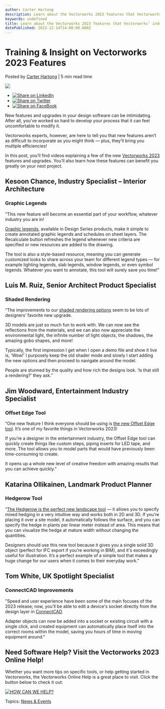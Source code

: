 ```yaml
---
author: Carter Hartong
description: Learn about the Vectorworks 2023 features that Vectorworks’ industry and product specialist recommend. 
keywords: undefined
title: Learn about the Vectorworks 2023 features that Vectorworks’ industry and product specialist recommend.  
datePublished: 2022-12-14T14:00:00.000Z
---
```

  

# Training & Insight on Vectorworks 2023 Features

 Posted by [Carter Hartong](https://blog.vectorworks.net/author/carter-hartong) | 5 min read time 

![](https://blog.vectorworks.net/hubfs/Blog%20Images/221201_December%20Tech%20Round%20Up/blog-1440x800_December%20Tech%20Round%20Up.png) 

* [![Share on LinkedIn](https://2659751.fs1.hubspotusercontent-na1.net/hubfs/2659751/michaelDemo/share-LI.png)](http://www.linkedin.com/shareArticle?mini=true&url=https%3A%2F%2Fblog.vectorworks.net%2Fexperts-want-you-to-know-these-vectorworks-features)
* [![Share on Twitter](https://2659751.fs1.hubspotusercontent-na1.net/hubfs/2659751/michaelDemo/share-TW.png)](https://www.twitter.com/share?text=Training%20&%20Insight%20on%20Vectorworks%202023%20Features&url=https%3A%2F%2Fblog.vectorworks.net%2Fexperts-want-you-to-know-these-vectorworks-features&via=PMGTweets)
* [![Share on FaceBook](https://2659751.fs1.hubspotusercontent-na1.net/hubfs/2659751/michaelDemo/share-FB.png)](https://www.facebook.com/sharer/sharer.php?u=https%3A%2F%2Fblog.vectorworks.net%2Fexperts-want-you-to-know-these-vectorworks-features)

New features and upgrades in your design software can be intimidating. After all, you’ve worked so hard to develop your process that it can feel uncomfortable to modify it.

Vectorworks experts, however, are here to tell you that new features aren’t as difficult to incorporate as you might think — plus, they’ll bring you multiple efficiencies!

In this post, you’ll find videos explaining a few of the new [Vectorworks 2023](../../../net/vectorworks/blog/live-now-bug-fixes-notable-updates-other-improvements-to-vectorworks-2023.html) features and upgrades. You’ll also learn how these features can benefit you greatly on your next project.

## Kesoon Chance, Industry Specialist – Interior Architecture 

### Graphic Legends

“This new feature will become an essential part of your workflow, whatever industry you are in!

[Graphic legends](https://app-help.vectorworks.net/2023/eng/VW2023%5FGuide/Annotation2/Graphic%5Flegends.htm?rhsearch=graphics%20legend&rhhlterm=graphic%20legends%20legend), available in Design Series products, make it simple to create annotated graphic legends and schedules on sheet layers. The Recalculate button refreshes the legend whenever new criteria are specified or new resources are added to the drawing.

The tool is also a style-based resource, meaning you can generate customized looks to share across your team for different legend types — for example lighting legends, slab legends, window legends, or even symbol legends. Whatever you want to annotate, this tool will surely save you time!”

## Luis M. Ruiz, Senior Architect Product Specialist

### Shaded Rendering

“The improvements to our [shaded rendering options](https://app-help.vectorworks.net/2023/eng/VW2023%5FGuide/Rendering1/Shaded%5Foptions.htm?rhhlterm=shaded%20options%20option&rhsearch=shaded%20options) seem to be lots of designers’ favorite new upgrade. 

3D models are just so much fun to work with. We can now see the reflections from the materials, and we can also now appreciate the environmental light, the infinite number of light objects, the shadows, the amazing gobo shapes, and more! 

Typically, the first impression I get when I open a demo file and show it live is, ‘Wow!’ I purposely keep the old shader mode and slowly I start adding the new options and then proceed to navigate around the model.

People are stunned by the quality and how rich the designs look. ‘Is that still a rendering?’ they ask.”

## Jim Woodward, Entertainment Industry Specialist

### Offset Edge Tool 

“One new feature I think everyone should be using is [the new Offset Edge tool](https://app-help.vectorworks.net/2023/eng/VW2023%5FGuide/Shapes3/Direct%5Fmodeling%5Fwith%5Fthe%5FOffset%5FEdge%5Ftool.htm?rhhlterm=offset%20offsets%20offsetting%20edge%20edges&rhsearch=offset%20edge). It’s one of my favorite things in Vectorworks 2023!

If you’re a designer in the entertainment industry, the Offset Edge tool can quickly create things like custom steps, piping inserts for LED tape, and more. The tool allows you to model parts that would have previously been time-consuming to create.

It opens up a whole new level of creative freedom with amazing results that you can achieve quickly.”

## Katarina Ollikainen, Landmark Product Planner 

### Hedgerow Tool

“[The Hedgerow is the perfect new landscape tool](https://app-help.vectorworks.net/2023/eng/VW2023%5FGuide/Plants2/Creating%5Fa%5Fhedgerow.htm?rhsearch=hedgerow&rhhlterm=hedgerow) — it allows you to specify mixed hedging in a very intuitive way and works both in 2D and 3D. If you’re placing it over a site model, it automatically follows the surface, and you can specify the hedge in plants per linear meter instead of area. This means that you can visualize the hedge at mature width without changing the quantities.

Designers should use this new tool because it gives you a single solid 3D object (perfect for IFC export if you’re working in BIM), and it's exceedingly useful for illustration. It’s a perfect example of a simple tool that makes a huge change for our users when it comes to their everyday work.”

## Tom White, UK Spotlight Specialist

### ConnectCAD Improvements 

"Speed and user experience have been some of the main focuses of the 2023 release; now, you’ll be able to edit a device's socket directly from the design layer in [ConnectCAD](https://app-help.vectorworks.net/2023/eng/VW2023%5FGuide/ConnectCAD/ConnectCAD.htm?rhhlterm=connectcad%20connectcad%C2%AE&rhsearch=connectcad).

Adapter objects can now be added into a socket or existing circuit with a single click, and created equipment can automatically place itself into the correct rooms within the model, saving you hours of time in moving equipment around." 

## Need Software Help? Visit the Vectorworks 2023 Online Help!

Whether you want more tips on specific tools, or help getting started in Vectorworks, the Vectorworks Online Help is a great place to visit. Click the button below to check it out:

[![HOW CAN WE HELP?](https://no-cache.hubspot.com/cta/default/3018241/0cf81699-5087-441b-bdfb-60caaab0d1e0.png)](https://cta-redirect.hubspot.com/cta/redirect/3018241/0cf81699-5087-441b-bdfb-60caaab0d1e0) 

 Topics: [News & Events](https://blog.vectorworks.net/topic/news-events) 

  